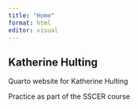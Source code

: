 ```yaml
---
title: "Home"
format: html
editor: visual
---
```


## Katherine Hulting

Quarto website for Katherine Hulting

Practice as part of the SSCER course
